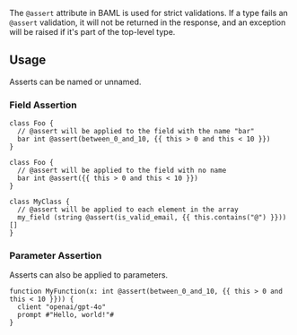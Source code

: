 The `@assert` attribute in BAML is used for strict validations. If a type fails an `@assert` validation, it will not be returned in the response, and an exception will be raised if it's part of the top-level type.

## Usage

Asserts can be named or unnamed.

### Field Assertion

```baml BAML
class Foo {
  // @assert will be applied to the field with the name "bar"
  bar int @assert(between_0_and_10, {{ this > 0 and this < 10 }})
}
```

```baml BAML
class Foo {
  // @assert will be applied to the field with no name
  bar int @assert({{ this > 0 and this < 10 }})
}
```

```baml BAML
class MyClass {
  // @assert will be applied to each element in the array
  my_field (string @assert(is_valid_email, {{ this.contains("@") }}))[]
}
```

### Parameter Assertion

Asserts can also be applied to parameters.

```baml BAML
function MyFunction(x: int @assert(between_0_and_10, {{ this > 0 and this < 10 }})) {
  client "openai/gpt-4o"
  prompt #"Hello, world!"#
}
```
